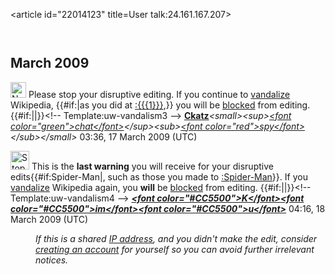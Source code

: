 <article id="22014123" title=User talk:24.161.167.207>
	<talkpage id="22014123" title="User talk:24.161.167.207">


== March 2009 ==
[[Image:Nuvola apps important.svg|25px]] Please stop your disruptive editing. If you continue to [[Wikipedia:Vandalism|vandalize]] Wikipedia, {{#if:|as you did at [[:{{{1}}}]],}} you will be [[Wikipedia:Blocking policy|blocked]] from editing. {{#if:|{{{2}}}|}}&lt;!-- Template:uw-vandalism3 --&gt; '''[[User:Ckatz|Ckatz]]'''''&lt;small&gt;&lt;sup&gt;[[User_talk:Ckatz|&lt;font color=&quot;green&quot;&gt;chat&lt;/font&gt;]]&lt;/sup&gt;&lt;sub&gt;[[Special:Contributions/Ckatz|&lt;font color=&quot;red&quot;&gt;spy&lt;/font&gt;]]&lt;/sub&gt;&lt;/small&gt;'' 03:36, 17 March 2009 (UTC)

[[Image:Stop hand nuvola.svg|30px]] This is the '''last warning''' you will receive for your disruptive edits{{#if:Spider-Man|, such as those you made to [[:Spider-Man]]}}. If you [[Wikipedia:Vandalism|vandalize]] Wikipedia again, you '''will''' be [[Wikipedia:Blocking policy|blocked]] from editing. {{#if:|{{{2}}}|}}&lt;!-- Template:uw-vandalism4 --&gt; '''''[[Special:Contributions/RC-0722|&lt;font color=&quot;#CC5500&quot;&gt;K&lt;/font&gt;]][[User talk:RC-0722|&lt;font color=&quot;#CC5500&quot;&gt;im&lt;/font&gt;]][[User:RC-0722|&lt;font color=&quot;#CC5500&quot;&gt;u&lt;/font&gt;]]''''' 04:16, 18 March 2009 (UTC)
:''If this is a shared [[IP address]], and you didn't make the edit, consider [[Wikipedia:Why create an account?|creating an account]] for yourself so you can avoid further irrelevant notices.''
	</talkpage>
</article>